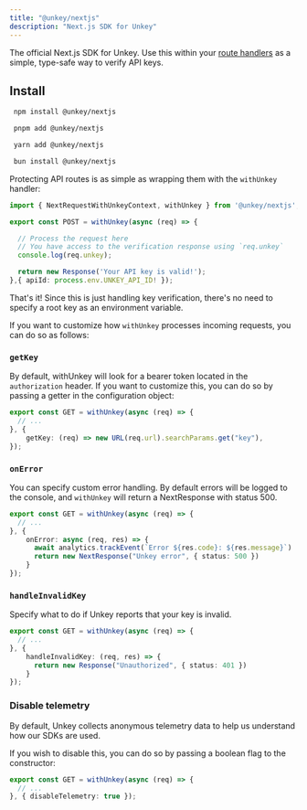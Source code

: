 ```yaml
---
title: "@unkey/nextjs"
description: "Next.js SDK for Unkey"
---
```


The official Next.js SDK for Unkey. Use this within your [route handlers](https://nextjs.org/docs/app/building-your-application/routing/route-handlers) as a simple, type-safe way to verify API keys.


<Card icon="github" title="github.com/unkeyed/unkey/tree/main/packages/nextjs" href="https://github.com/unkeyed/unkey/tree/main/packages/nextjs"/>


## Install

<CodeGroup>

  ```bash npm
   npm install @unkey/nextjs
  ```

  ```bash pnpm
   pnpm add @unkey/nextjs
  ```

  ```bash yarn
   yarn add @unkey/nextjs
  ```

  ```bash bun
   bun install @unkey/nextjs
  ```
</CodeGroup>

Protecting API routes is as simple as wrapping them with the `withUnkey` handler:

```ts
import { NextRequestWithUnkeyContext, withUnkey } from '@unkey/nextjs';

export const POST = withUnkey(async (req) => {

  // Process the request here
  // You have access to the verification response using `req.unkey`
  console.log(req.unkey);

  return new Response('Your API key is valid!');
},{ apiId: process.env.UNKEY_API_ID! });
```

That's it! Since this is just handling key verification, there's no need to specify a root key as an environment variable.

If you want to customize how `withUnkey` processes incoming requests, you can do so as follows:

### `getKey`

By default, withUnkey will look for a bearer token located in the `authorization` header. If you want to customize this, you can do so by passing a getter
in the configuration object:

```ts
export const GET = withUnkey(async (req) => {
  // ...
}, {
	getKey: (req) => new URL(req.url).searchParams.get("key"),
});
```

### `onError`

You can specify custom error handling. By default errors will be logged to the console, and `withUnkey` will return a NextResponse with status 500.

```ts
export const GET = withUnkey(async (req) => {
  // ...
}, {
	onError: async (req, res) => {
      await analytics.trackEvent(`Error ${res.code}: ${res.message}`)
      return new NextResponse("Unkey error", { status: 500 })
    }
});
```

### `handleInvalidKey`

Specify what to do if Unkey reports that your key is invalid.

```ts
export const GET = withUnkey(async (req) => {
  // ...
}, {
	handleInvalidKey: (req, res) => {
      return new Response("Unauthorized", { status: 401 })
    }
});
```


### Disable telemetry

By default, Unkey collects anonymous telemetry data to help us understand how our SDKs are used.

If you wish to disable this, you can do so by passing a boolean flag to the constructor:

```ts
export const GET = withUnkey(async (req) => {
  // ...
}, { disableTelemetry: true });
```
